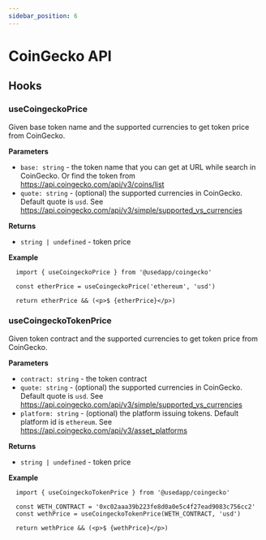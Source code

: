 ```yaml
---
sidebar_position: 6
---
```


# CoinGecko API

## Hooks

### useCoingeckoPrice

Given base token name and the supported currencies to get token price from CoinGecko.

**Parameters**

- ``base: string`` - the token name that you can get at URL while search in CoinGecko. Or find the token from https://api.coingecko.com/api/v3/coins/list
- ``quote: string`` - (optional) the supported currencies in CoinGecko. Default quote is `usd`. See https://api.coingecko.com/api/v3/simple/supported_vs_currencies

**Returns**

- ``string | undefined`` - token price

**Example**

```tsx
  import { useCoingeckoPrice } from '@usedapp/coingecko'

  const etherPrice = useCoingeckoPrice('ethereum', 'usd')

  return etherPrice && (<p>$ {etherPrice}</p>)
```

### useCoingeckoTokenPrice

Given token contract and the supported currencies to get token price from CoinGecko.

**Parameters**

- ``contract: string`` - the token contract
- ``quote: string`` - (optional) the supported currencies in CoinGecko. Default quote is `usd`. See https://api.coingecko.com/api/v3/simple/supported_vs_currencies
- ``platform: string`` - (optional) the platform issuing tokens. Default platform id is `ethereum`. See https://api.coingecko.com/api/v3/asset_platforms

**Returns**

- ``string | undefined`` - token price

**Example**

```tsx
  import { useCoingeckoTokenPrice } from '@usedapp/coingecko'

  const WETH_CONTRACT = '0xc02aaa39b223fe8d0a0e5c4f27ead9083c756cc2'
  const wethPrice = useCoingeckoTokenPrice(WETH_CONTRACT, 'usd')

  return wethPrice && (<p>$ {wethPrice}</p>)
```
